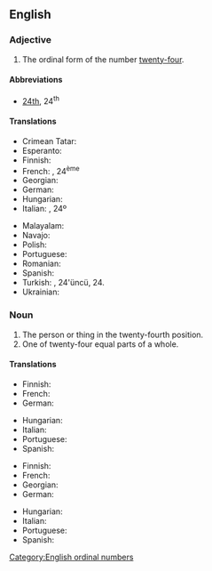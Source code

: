 ==English==
{{number box|en|24}}

===Adjective===
{{en-adj|-}}

# The ordinal form of the number [[twenty-four]].

====Abbreviations====
* [[24th]], 24<sup>th</sup>

====Translations====
{{trans-top|the ordinal form of the number twenty-four}}
* Crimean Tatar: {{t|crh|yigirmi dörtünci}}
* Esperanto: {{t|eo|dudek-kvara}}
* Finnish: {{t|fi|kahdeskymmenesneljäs}}
* French: {{t+|fr|vingt-quatrième}}, 24<sup>ème</sup>
* Georgian: {{t|ka|ოცდამეოთხე}}
* German: {{t+|de|vierundzwanzigste}}
* Hungarian: {{t+|hu|huszonnegyedik}}
* Italian: {{t|it|ventiquattresimo}}, 24º
{{trans-mid}}
* Malayalam: {{t|ml|ഇരുപത്തിനാലാം}}
* Navajo: {{t|nv|naadįįdį́į́ʼ góneʼ}}
* Polish: {{t|pl|[[dwudziesty]] [[czwarty]]}}
* Portuguese: {{t|pt|vigésimo quarto}}
* Romanian: {{t|ro|douăzeci și patrulea}}
* Spanish: {{t+|es|vigesimocuarto}}
* Turkish: {{t|tr|yirmi dördüncü}}, 24'üncü, 24.
* Ukrainian: {{t|uk|два́дцять четве́ртий}}
{{trans-bottom}}

===Noun===
{{en-noun}}

# The person or thing in the twenty-fourth position.
# One of twenty-four equal parts of a whole.

====Translations====
{{trans-top|person or thing in the twenty-fourth position}}
* Finnish: {{t|fi|kahdeskymmenesneljäs}}
* French: {{t+|fr|vingt-quatrième|m|f}}
* German: {{t+|de|vierundzwanzigste}}
{{trans-mid}}
* Hungarian: {{t+|hu|huszonnegyedik}}
* Italian: {{t|it|ventiquattresimo|m}}
* Portuguese: {{t|pt|vigésimo quarto}}
* Spanish: {{t|es|vigésimo cuarto}}
{{trans-bottom}}

{{trans-top|one of twenty-four equal parts of a whole}}
* Finnish: {{t|fi|kahdeskymmenesneljäsosa}}
* French: {{t+|fr|vingt-quatrième|m}}
* Georgian: {{t|ka|ოცდამეოთხედი}}
* German: {{t+|de|vierundzwanzigste}}
{{trans-mid}}
* Hungarian: {{t|hu|huszonnegyed}}
* Italian: {{t|it|ventiquattresimo|m}}
* Portuguese: {{t|pt|vinte e quatro avos}}
* Spanish: {{t|es|vigésimo cuarto}}
{{trans-bottom}}

[[Category:English ordinal numbers]]